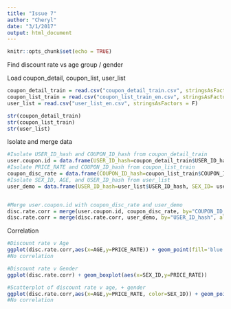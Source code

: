 ```yaml
---
title: "Issue 7"
author: "Cheryl"
date: "3/1/2017"
output: html_document
---
```


```r
knitr::opts_chunk$set(echo = TRUE)
```
Find discount rate vs age group / gender

Load coupon_detail, coupon_list, user_list
```r
coupon_detail_train = read.csv("coupon_detail_train.csv", stringsAsFactors = F)
coupon_list_train = read.csv("coupon_list_train_en.csv", stringsAsFactors = F)
user_list = read.csv("user_list_en.csv", stringsAsFactors = F)

str(coupon_detail_train)
str(coupon_list_train)
str(user_list)
```

Isolate and merge data
```r
#Isolate USER_ID_hash and COUPON_ID_hash from coupon_detail_train
user.coupon.id = data.frame(USER_ID_hash=coupon_detail_train$USER_ID_hash, COUPON_ID_hash=coupon_detail_train$COUPON_ID_hash)
#Isolate PRICE_RATE and COUPON_ID_hash from coupon_list_train
coupon_disc_rate = data.frame(COUPON_ID_hash=coupon_list_train$COUPON_ID_hash,PRICE_RATE=coupon_list_train$PRICE_RATE)
#Isolate SEX_ID, AGE, and USER_ID_hash from user_list
user_demo = data.frame(USER_ID_hash=user_list$USER_ID_hash, SEX_ID= user_list$SEX_ID, AGE=user_list$AGE)


#Merge user.coupon.id with coupon_disc_rate and user_demo
disc.rate.corr = merge(user.coupon.id, coupon_disc_rate, by="COUPON_ID_hash", all.x=T)
disc.rate.corr = merge(disc.rate.corr, user_demo, by="USER_ID_hash", all.x=T)
```

Correlation
```r
#Discount rate v Age
ggplot(disc.rate.corr,aes(x=AGE,y=PRICE_RATE)) + geom_point(fill='blue') + ylim(0,101) + stat_smooth(method="lm") 
#No correlation

#Discount rate v Gender
ggplot(disc.rate.corr) + geom_boxplot(aes(x=SEX_ID,y=PRICE_RATE)) 

#Scatterplot of discount rate v age, + gender
ggplot(disc.rate.corr,aes(x=AGE,y=PRICE_RATE, color=SEX_ID)) + geom_point() + ylim(0,101) + stat_smooth(method="lm") 
#No correlation
```